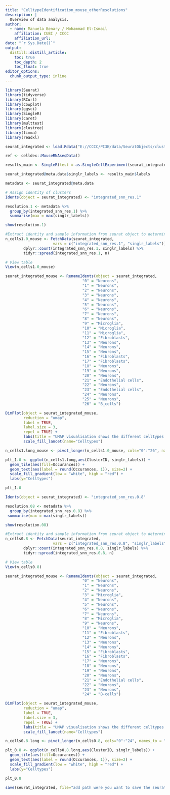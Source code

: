 ```yaml
---
title: "CelltypeIdentification_mouse_otherResolutions"
description: |
  Overview of data analysis.
author:
  - name: Manuela Benary / Mohammad El-Ismail
    affiliation: CUBI / CCCC
    affiliation_url: 
date: "`r Sys.Date()`"
output: 
  distill::distill_article:
    toc: true
    toc_depth: 2
    toc_float: true
editor_options: 
  chunk_output_type: inline
---
```


```r
library(Seurat)
library(tidyverse)
library(RCurl)
library(cowplot)
library(ggsci)
library(SingleR)
library(caret)
library(multtest)
library(clustree)
library(limma)
library(readxl)
```

```r
seurat_integrated <- load.Rdata("E://CCCC/PI3K/data/SeuratObjects/clusteranalysis/Mouse/seurat_integrated_newidents.rds")
```

```r
ref <- celldex::MouseRNAseqData()
```

```r
results_main <- SingleR(test = as.SingleCellExperiment(seurat_integrated), ref = ref, labels = ref$label.main)
```

```r
seurat_integrated@meta.data$singlr_labels <- results_main$labels
```

```r
metadata <- seurat_integrated@meta.data
```

```r
# Assign identity of clusters
Idents(object = seurat_integrated) <- "integrated_snn_res.1"
```

```r
resolution.1 <- metadata %>%
  group_by(integrated_snn_res.1) %>%
  summarise(max = max(singlr_labels))

show(resolution.1)
```

```r
#Extract identity and sample information from seurat object to determine the number of cells per cluster per sample
n_cells1.0_mouse <- FetchData(seurat_integrated,
                     vars = c("integrated_snn_res.1", "singlr_labels")) %>%
        dplyr::count(integrated_snn_res.1, singlr_labels) %>%
        tidyr::spread(integrated_snn_res.1, n)

# View table
View(n_cells1.0_mouse)
```

```r
seurat_integrated_mouse <- RenameIdents(object = seurat_integrated,
                                  "0" = "Neurons",
                                  "1" = "Neurons",
                                  "2" = "Neurons",
                                  "3" = "Neurons",
                                  "4" = "Neurons",
                                  "5" = "Neurons",
                                  "6" = "Neurons",
                                  "7" = "Neurons",
                                  "8" = "Neurons",
                                  "9" = "Microglia",
                                  "10" = "Microglia",
                                  "11" = "Microglia",
                                  "12" = "Fibroblasts",
                                  "13" = "Neurons",
                                  "14" = "Neurons",
                                  "15" = "Neurons",
                                  "16" = "Fibroblasts",
                                  "17" = "Fibroblasts",
                                  "18" = "Neurons",
                                  "19" = "Neurons",
                                  "20" = "Neurons",
                                  "21" = "Endothelial cells",
                                  "22" = "Neurons",
                                  "23" = "Endothelial cells",
                                  "24" = "Neurons",
                                  "25" = "Neurons",
                                  "26" = "B_cells")

DimPlot(object = seurat_integrated_mouse, 
        reduction = "umap", 
        label = TRUE,
        label.size = 3,
        repel = TRUE) +
        labs(title = "UMAP visualisation shows the different celltypes \n for the resolution 1.0 mouse") +
        scale_fill_lancet(name="Celltypes")
```

```r
n_cells1.long_mouse <- pivot_longer(n_cells1.0_mouse, cols="0":"26", names_to = "ClusterID", values_to = "Occurances", values_drop_na = TRUE)
```

```r
plt_1.0 <- ggplot(n_cells1.long,aes(ClusterID, singlr_labels)) +
  geom_tile(aes(fill=Occurances)) +  
  geom_text(aes(label = round(Occurances, 1)), size=2) +
  scale_fill_gradient(low = "white", high = "red") +
  labs(y="Celltypes")

plt_1.0
```

```r
Idents(object = seurat_integrated) <- "integrated_snn_res.0.8"
```

```r
resolution.08 <- metadata %>%
  group_by(integrated_snn_res.0.8) %>%
 summarise(max = max(singlr_labels))

show(resolution.08)
```

```r
#Extract identity and sample information from seurat object to determine the number of cells per cluster per sample
n_cells0.8 <- FetchData(seurat_integrated,
                     vars = c("integrated_snn_res.0.8", "singlr_labels")) %>%
        dplyr::count(integrated_snn_res.0.8, singlr_labels) %>%
        tidyr::spread(integrated_snn_res.0.8, n)

# View table
View(n_cells0.8)
```

```r
seurat_integrated_mouse <- RenameIdents(object = seurat_integrated,
                                  "0" = "Neurons",
                                  "1" = "Neurons",
                                  "2" = "Neurons",
                                  "3" = "Microglia",
                                  "4" = "Neurons",
                                  "5" = "Neurons",
                                  "6" = "Neurons",
                                  "7" = "Neurons",
                                  "8" = "Microglia",
                                  "9" = "Neurons",
                                  "10" = "Neurons",
                                  "11" = "Fibroblasts",
                                  "12" = "Neurons",
                                  "13" = "Neurons",
                                  "14" = "Neurons",
                                  "15" = "Fibroblasts",
                                  "16" = "Fibroblasts",
                                  "17" = "Neurons",
                                  "18" = "Neurons",
                                  "19" = "Neurons",
                                  "20" = "Neurons",
                                  "21" = "Endothelial cells",
                                  "22" = "Neurons",
                                  "23" = "Neurons",
                                  "24" = "B-cells")

DimPlot(object = seurat_integrated_mouse, 
        reduction = "umap", 
        label = TRUE,
        label.size = 3,
        repel = TRUE) +
        labs(title = "UMAP visualisation shows the different celltypes \n for the resolution 0.8 mouse") +
        scale_fill_lancet(name="Celltypes")
```

```r
n_cells0.8.long <- pivot_longer(n_cells0.8, cols="0":"24", names_to = "ClusterID", values_to = "Occurances", values_drop_na = TRUE)
```

```r
plt_0.8 <- ggplot(n_cells0.8.long,aes(ClusterID, singlr_labels)) +
  geom_tile(aes(fill=Occurances)) +  
  geom_text(aes(label = round(Occurances, 1)), size=2) +
  scale_fill_gradient(low = "white", high = "red") +
  labs(y="Celltypes")

plt_0.8
```

```r
save(seurat_integrated, file="add path were you want to save the seurat object with the renamed idents")
```